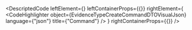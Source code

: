 
<DescriptedCode
  leftElement={<EvidenceTypeCreateCommandDTODesc />}
  leftContainerProps={{}}
  rightElement={
    <CodeHighlighter
      object={EvidenceTypeCreateCommandDTOVisualJson}
      language={"json"}
      title={"Command"}
    />
  }
  rightContainerProps={{}}
/>
